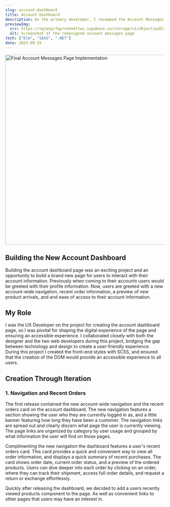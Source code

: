 ```yaml
---
slug: account-dashboard
title: Account Dashboard
description: As the primary developer, I revamped the Account Messages page to enhance mobile usability and interaction. I introduced new features, crafted intuitive interactions, and refined the page's style to align seamlessly with the site's overall design.
previewImg:
  src: https://npjmxgrfqyrxnbnmltws.supabase.co/storage/v1/object/public/images/work/Account_Messages.webp?t=2023-08-06T05%3A54%3A08.666Z
  alt: Screenshot of the redesigned account messages page
tech: ["Elm", "SASS", ".NET"]
date: 2023-09-25
---
```



<Image
  src="https://npjmxgrfqyrxnbnmltws.supabase.co/storage/v1/object/public/images/projects/account-messages/account-messages-page.png?t=2023-10-04T04%3A14%3A03.956Z"
  alt="Final Account Messages Page Implementation"
  width="600"
  height="600"
  aria-hidden="true"
  class="main-img"
/>

## Building the New Account Dashboard

Building the account dashboard page was an exciting project and an opportunity to build a brand new page for users to interact with their account information. Previously when coming to their accounts users would be greeted with their profile information. Now, users are greeted with a new account-wide navigation, recent order information, a preview of new product arrivals, and and ease of access to their account information.

## My Role

I was the UX Developer on the project for creating the account dashboard page, so I was pivotal for shaping the digital experience of the page and ensuring an accessible experience. I collaborated closely with both the designer and the two web developers during this project, bridging the gap between technology and design to create a user-friendly experience. During this project I created the front-end styles with SCSS, and ensured that the creation of the DOM would provide an accessible experience to all users.

## Creation Through Iteration

### 1. Navigation and Recent Orders

The first release contained the new account-wide navigation and the recent orders card on the account dashboard. The new navigation features a section showing the user who they are currently logged in as, and a little banner featuring how long they have been a customer. The navigation links are spread out and clearly discern what page the user is currently viewing. The page links are organized by category by user usage and grouped by what information the user will find on those pages.

Complimenting the new navigation the dashboard features a user's recent orders card. This card provides a quick and convenient way to view all order information, and displays a quick summary of recent purchases. The card shows order date, current order status, and a preview of the ordered products. Users can dive deeper into each order by clicking on an order, where they can track their shipment, access full order details, and request a return or exchange effortlessly.

Quickly after releasing the dashboard, we decided to add a users recently viewed products component to the page. As well as convenient links to other pages that users may have an interest in.

<!-- Feature Image Here -->
